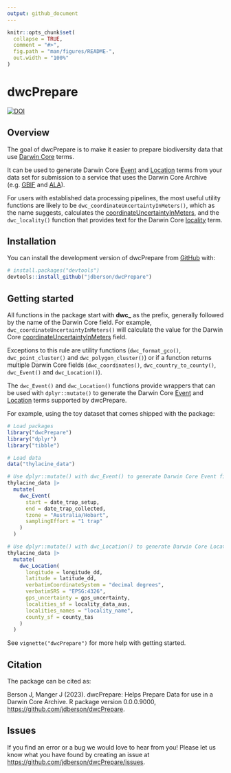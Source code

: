 ```yaml
---
output: github_document
---
```


<!-- README.md is generated from README.Rmd. Please edit that file -->

```r
knitr::opts_chunk$set(
  collapse = TRUE,
  comment = "#>",
  fig.path = "man/figures/README-",
  out.width = "100%"
)
```

# dwcPrepare

<!-- badges: start -->
[![DOI](https://doi.org/10.5281/zenodo.8312488)](https://doi.org/10.5281/zenodo.8312488)
<!-- badges: end -->

## Overview

The goal of dwcPrepare is to make it easier to prepare biodiversity data that use [Darwin Core](https://dwc.tdwg.org/) terms.

It can be used to generate Darwin Core [Event](https://dwc.tdwg.org/terms/#event) and [Location](https://dwc.tdwg.org/terms/#location) terms from your data set for submission to a service that uses the Darwin Core Archive (e.g. [GBIF](https://www.gbif.org/) and [ALA](https://www.ala.org.au/)).

For users with established data processing pipelines, the most useful utility functions are likely to be `dwc_coordinateUncertaintyInMeters()`, which as the name suggests, calculates the [coordinateUncertaintyInMeters](http://rs.tdwg.org/dwc/terms/coordinateUncertaintyInMeters), and the `dwc_locality()` function that provides text for the Darwin Core [locality](http://rs.tdwg.org/dwc/terms/locality) term.

## Installation

You can install the development version of dwcPrepare from [GitHub](https://github.com/) with:

``` r
# install.packages("devtools")
devtools::install_github("jdberson/dwcPrepare")
```

## Getting started

All functions in the package start with **dwc\_** as the prefix, generally followed by the name of the Darwin Core field. For example, `dwc_coordinateUncertaintyInMeters()` will calculate the value for the Darwin Core [coordinateUncertaintyInMeters](http://rs.tdwg.org/dwc/terms/coordinateUncertaintyInMeters) field.

Exceptions to this rule are utility functions (`dwc_format_gco()`, `dwc_point_cluster()` and `dwc_polygon_cluster()`) or if a function returns multiple Darwin Core fields (`dwc_coordinates()`, `dwc_country_to_county()`, `dwc_Event()` and `dwc_Location()`).

The `dwc_Event()` and `dwc_Location()` functions provide wrappers that can be used with `dplyr::mutate()` to generate the Darwin Core [Event](https://dwc.tdwg.org/terms/#event) and [Location](https://dwc.tdwg.org/terms/#location) terms supported by dwcPrepare.

For example, using the toy dataset that comes shipped with the package:

```r
# Load packages
library("dwcPrepare")
library("dplyr")
library("tibble")

# Load data
data("thylacine_data")

# Use dplyr::mutate() with dwc_Event() to generate Darwin Core Event fields
thylacine_data |>
  mutate(
    dwc_Event(
      start = date_trap_setup,
      end = date_trap_collected,
      tzone = "Australia/Hobart",
      samplingEffort = "1 trap"
    )
  )

# Use dplyr::mutate() with dwc_Location() to generate Darwin Core Location fields
thylacine_data |>
  mutate(
    dwc_Location(
      longitude = longitude_dd,
      latitude = latitude_dd,
      verbatimCoordinateSystem = "decimal degrees",
      verbatimSRS = "EPSG:4326",
      gps_uncertainty = gps_uncertainty,
      localities_sf = locality_data_aus,
      localities_names = "locality_name",
      county_sf = county_tas
    )
  )
```

See `vignette("dwcPrepare")` for more help with getting started.

## Citation

The package can be cited as:

Berson J, Manger J (2023). dwcPrepare: Helps Prepare Data for use in a Darwin Core Archive. R package version 0.0.0.9000, <https://github.com/jdberson/dwcPrepare>.

## Issues

If you find an error or a bug we would love to hear from you! Please let us know what you have found by creating an issue at <https://github.com/jdberson/dwcPrepare/issues>.
